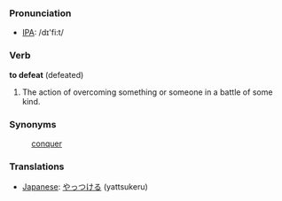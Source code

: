 === Pronunciation ===

*[[w:IPA|IPA]]: /d&#618;'fi:t/

=== Verb ===

'''to defeat''' (defeated)

# The action of overcoming something or someone in a battle of some kind.

=== Synonyms ===
:[[conquer]]

=== Translations ===

*[[Japanese]]: [[やっつける]] (yattsukeru)